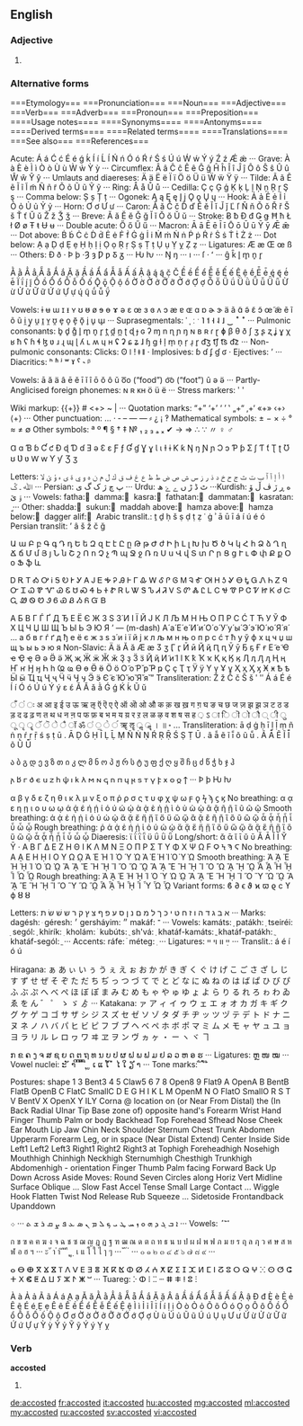 ==English==

===Adjective===
{{en-adj|-}}
# {{heraldry}}
===Alternative forms=== ===Etymology=== ===Pronunciation=== ===Noun=== ===Adjective=== ===Verb=== ===Adverb=== ===Pronoun=== ===Preposition=== ====Usage notes==== ====Synonyms==== ====Antonyms==== ====Derived terms==== ====Related terms==== ====Translations==== ===See also=== ===References=== 

Acute: Á á Ć ć É é ǵ ḱ Í í Ĺ ĺ Ń ń Ó ó Ŕ ŕ Ś ś Ú ú Ẃ ẃ Ý ý Ź ź Ǽ ǽ ··· Grave: À à È è Ì ì Ò ò Ù ù Ẁ ẁ Ỳ ỳ ··· Circumflex: Â â Ĉ ĉ Ê ê Ĝ ĝ Ĥ ĥ Î î Ĵ ĵ Ô ô Ŝ ŝ Û û Ŵ ŵ Ŷ ŷ ··· Umlauts and diaereses: Ä ä Ë ë Ï ï Ö ö Ü ü Ẅ ẅ Ÿ ÿ ··· Tilde: Ã ã Ẽ ẽ Ĩ ĩ l̃ m̃ Ñ ñ r̃ Õ õ Ũ ũ Ỹ ỹ ··· Ring: Å å Ů ů ··· Cedilla: Ç ç Ģ ģ Ķ ķ Ļ ļ Ņ ņ Ŗ ŗ Ş ş ··· Comma below: Ș ș Ț ț ··· Ogonek: Ą ą Ę ę Į į Ǫ ǫ Ų ų ··· Hook: Ả ả Ẻ ẻ Ỉ ỉ Ỏ ỏ Ủ ủ Ỷ ỷ ··· Horn: Ơ ơ Ư ư ··· Caron: Ǎ ǎ Č č Ď ď Ě ě Ǐ ǐ J̌ ǰ Ľ ľ Ň ň Ǒ ǒ Ř ř Š š Ť ť Ǔ ǔ Ž ž Ǯ ǯ ··· Breve: Ă ă Ĕ ĕ Ğ ğ Ĭ ĭ Ŏ ŏ Ŭ ŭ ··· Stroke: Ƀ ƀ Đ đ Ǥ ǥ Ħ ħ Ł ł Ø ø Ŧ ŧ Ʉ ʉ ··· Double acute: Ő ő Ű ű ··· Macron: Ā ā Ē ē Ī ī Ō ō Ū ū Ȳ ȳ Ǣ ǣ ··· Dot above: Ḃ ḃ Ċ ċ Ḋ ḋ Ė ė Ḟ ḟ Ġ ġ İ i Ṁ ṁ Ṅ ṅ Ṗ ṗ Ṙ ṙ Ṡ ṡ Ṫ ṫ Ż ż ··· Dot below: Ạ ạ Ḍ ḍ Ẹ ẹ Ḥ ḥ Ị ị Ọ ọ Ṛ ṛ Ṣ ṣ Ṭ ṭ Ụ ụ Ỵ ỵ Ẓ ẓ ··· Ligatures: Æ æ Œ œ ß ··· Others: Ð ð · Þ þ ·Ȝ ȝ Ƿ ƿ Ᵹ ᵹ ··· Ƕ ƕ ··· Ŋ ŋ ··· ı ···  ſ · ʻ ··· g̑ k̑ l̥ m̥ n̥ r̥ 

Ằ ằ Ẳ ẳ Ẵ ẵ Ắ ắ Ặ ặ Ầ ầ Ẩ ẩ Ẫ ẫ Ấ ấ Ậ ậ ą́ ą̃ č̣ Č̣ Ề ề Ể ể Ễ ễ Ế ế Ệ ệ ḗ Ė̄ ė̄ ę́ ę̃ ė́ ė̃ Ḯ ḯ į́ į̃ Ồ ồ Ổ ổ Ỗ ỗ Ố ố Ǭ ǭ Ộ ộ ṓ Ờ ờ Ở ở Ỡ ỡ Ớ ớ Ợ ợ Ṏ ṏ Ǘ ǘ Ǜ ǜ Ǚ ǚ Ǖ ǖ Ừ ừ Ử ử Ữ ữ Ứ ứ Ự ự ų́ ų̃ ū́ ū̃ ÿ́ 

{{IPA|/+/|lang=}} Vowels: ɨ ʉ ɯ ɪ ᵻ ʏ ʊ ᵿ ø ɘ ɵ ɤ ə ɛ œ ɜ ɞ ʌ ɔ æ ɐ ɶ ɑ ɒ ɚ ɝ ä ã ɑ̃ ə̃ ɛ̃ ɔ̃ œ̃ æ̃ ẽ ĩ õ ũ i̯ y̯ u̯ ɪ̯ ʏ̯ ʊ̯ e̞ o̞ ẽ̞ õ̞ i̥ u̥ ɯ̥ ··· Suprasegmentals: ˈ ˌ ː ˑ ˥ ˦ ˧ ˨ ˩ ‿ ꜛ ꜜ ··· Pulmonic consonants: b̥ d̥ ɡ̊ l̥ m̥ n̥ r̥ t̪ d̪ n̪ ʈ ɖ ɟ ɢ ʔ ɱ n ɳ ɲ ŋ ɴ ʙ ʀ ɾ ɽ ɸ β θ ð ʃ ʒ ʂ ʐ ʝ ɣ χ ʁ ħ ʕ ɦ ɬ ɮ ʋ ɹ ɻ ɰ ɭ ʎ ʟ ʍ ɥ ʜ ʢ ʡ ɕ ʑ ɺ ɧ ɡ ɫ l̩ m̩ n̩ r̩ ɹ̩ r̥ d͡ʒ t͡ʃ t͡s d͡z ··· Non-pulmonic consonants: Clicks: ʘ ǀ ǃ ǂ ǁ · Implosives: ɓ ɗ ʄ ɠ ʛ · Ejectives: ʼ ··· Diacritics: ʰ ʱ ʲ ʷ ˠ ˁ ˞ ᵝ 

{{enPR|+}} Vowels: ā ă ä â ē ĕ ī ĭ î ō ŏ ô ŭ o͞o (“food”) o͝o (“foot”) û ə ə̈ ··· Partly-Anglicised foreign phonemes: ɴ ʀ ᴋʜ ö ü ë ··· Stress markers: ʹ ' 

Wiki markup: {{+}} # <+> ~ | ··· Quotation marks: “+” ‘+’ ‘ ’ ‛ „+“ ‚+‘ «+» ‹+› ⟨+⟩ ··· Other punctuation: … · ‑ – — ― ⸗ ¿ ¡ ‽ Mathematical symbols: ± − × ÷ ° ≈ ≠ ∅ Other symbols: ª º ¶ § † ‡ № ₁ ₂ ₃ ₐ ₓ ✔ → ⇒ ∴ ∵ 〃 ♀ ♂ 

Ɑ ɑ Ɓ ɓ Ƈ ƈ Ɖ ɖ Ɗ ɗ Ǝ ǝ Ɛ ɛ Ƒ ƒ Ɠ ɠ Ɣ ɣ Ɩ ɩ Ɨ ɨ Ƙ ƙ Ŋ ŋ Ɲ ɲ Ɔ ɔ Ƥ ƥ Ʃ ʃ Ƭ ƭ Ʈ ʈ Ʊ ʊ Ʋ ʋ Ⱳ ⱳ Ƴ ƴ Ʒ ʒ 

Letters: ا أ إ آ ٱ ب ت ث ج ح خ د ذ ر ز س ش ص ض ط ظ ع غ ف ق ك ل م ن ه و ي ة ى ء ؤ ئ ﻻ ﷲ ـ ݣ ··· Persian: پ چ ژ ک گ ی ··· Urdu: ٹ ڈ ڑ ں ے ۓ ھ ···Kurdish: ە ڕ ڒ ڤ ڵ ۆ ۊ ێ ··· Vowels: fatha: َ damma: ُ kasra: ِ fathatan: ً dammatan: ٌ kasratan: ٍ ··· Other: shadda: ّ sukun: ْ maddah above: ٓ hamza above: ٔ hamza below: ٕ dagger alif: ٰ Arabic translit.: ṯ ḏ ḥ š ṣ ḍ ṭ ẓ ʿ ġ ʾ ā ū ī á í ú é ó Persian translit: ’ â š ž č ğ 

Ա ա Բ բ Գ գ Դ դ Ե ե Զ զ Է է Ը ը Թ թ Ժ ժ Ի ի Լ լ Խ խ Ծ ծ Կ կ Հ հ Ձ ձ Ղ ղ Ճ ճ Մ մ Յ յ Ն ն Շ շ Ո ո Չ չ Պ պ Ջ ջ Ռ ռ Ս ս Վ վ Տ տ Ր ր Ց ց Ւ ւ Փ փ Ք ք Օ օ Ֆ ֆ և 

Ꭰ Ꭱ Ꭲ Ꭳ Ꭴ Ꭵ Ꭶ Ꭷ Ꭸ Ꭹ Ꭺ Ꭻ Ꭼ Ꭽ Ꭾ Ꭿ Ꮀ Ꮁ Ꮂ Ꮃ Ꮄ Ꮅ Ꮆ Ꮇ Ꮈ Ꮉ Ꮊ Ꮋ Ꮌ Ꮍ Ꮎ Ꮏ Ꮐ Ꮑ Ꮒ Ꮓ Ꮔ Ꮕ Ꮖ Ꮗ Ꮘ Ꮙ Ꮚ Ꮛ Ꮜ Ꮝ Ꮞ Ꮟ Ꮠ Ꮡ Ꮢ Ꮣ Ꮤ Ꮥ Ꮦ Ꮧ Ꮨ Ꮩ Ꮪ Ꮫ Ꮬ Ꮭ Ꮮ Ꮯ Ꮰ Ꮱ Ꮲ Ꮳ Ꮴ Ꮵ Ꮶ Ꮷ Ꮸ Ꮹ Ꮺ Ꮻ Ꮼ Ꮽ Ꮾ Ꮿ Ᏸ Ᏹ Ᏺ Ᏻ Ᏼ 

А Б В Г Ѓ Ґ Д Ђ Е Ё Є Ж З Ѕ З́ И І Ї Й Ј К Л Љ М Н Њ О П Р С Ć Т Ћ У Ў Ф Х Ц Ч Џ Ш Щ Ъ Ы Ь Э Ю Я ’ — (m-dash) А́ а́ Е́ е́ И́ и́ О́ о́ У́ у́ ы́ Э́ э́ Ю́ ю́ Я́ я́ ... а б в г ѓ ґ д ђ е ё є ж з ѕ з́ и і ї й ј к л љ м н њ о п р с ć т ћ у ў ф х ц ч џ ш щ ъ ы ь э ю я 
Non-Slavic: Ӓ ӓ Ӑ ӑ Ӕ ӕ Ӡ ӡ Ӷ ӷ Ӣ ӣ Ҋ ҋ Ԥ ԥ Ӯ ӯ Ҕ ҕ Ғ ғ Е̃ е̃ Ҽ ҽ Ҿ ҿ Ә ә Ӛ ӛ Җ җ Ӝ ӝ Ӂ ӂ Ҙ ҙ Ӟ ӟ Ҋ ҋ И̃ и̃ Ӏ ӏ Ҟ ҟ Ҡ ҡ Қ қ Ӄ ӄ Ӆ ӆ Ԓ ԓ Ң ң Ҥ ҥ Ӈ ӈ Һ һ Ҩ ҩ Ө ө Ӫ ӫ Ӧ ӧ О̃ о̃ Р̌ р̌ Ҏ ҏ Ҫ ҫ Ҭ ҭ Ӱ ӱ Ү ү Ұ ұ Ҳ ҳ Ӽ ӽ Ӿ ӿ Ҍ ҍ Ӹ ӹ Ҵ ҵ Ҷ ҷ Ӵ ӵ Ӌ ӌ Ӭ ӭ Є̈ є̈ Ю̆ ю̆ Я̆ я̆ ˮ 
Transliteration: Ž ž Č č Š š ʹ ʺ Á á É é Í í Ó ó Ú ú Ý ý ɛ ɛ́ Ǎ Ǎ ǎ ǎ̀ Ǵ ǵ Ḱ ḱ Ŭ ŭ 

ँ ं ः अ आ इ ई उ ऊ ऋ ऌ ऍ ऎ ए ऐ ऑ ऒ ओ औ क क़ ख ख़ ग ग़ घ ङ च छ ज ज़ झ झ़ ञ ट ठ ड ड़ द ढ ढ़ ण त थ ध न ऩ प फ फ़ ब भ म य य़ र ऱ ल ळ ऴ व श ष स ह ़ ऽ ा ि ॊ ो ौ ् ी ु ू ृ ॄ ॅ ॆ े ै ॉ ॐ ॑ ॒ ॓ ॔ ॠ ॡ ॢ ॣ । ॥ ॰ ... 
Transliteration: ā ḍ ġ ḥ ī ḷ ḹ ṃ ñ ṅ ṇ ŕ ṛ ṝ ś ṣ ṭ ū . Ā Ḍ Ġ Ḥ Ī Ḷ Ḹ Ṃ Ñ Ṅ Ṇ Ŕ Ṛ Ṝ Ś Ṣ Ṭ Ū . 
ã ā̃ ẽ ĩ ī̃ õ ũ ū̃ . Ã Ā̃ Ẽ Ĩ Ī̃ õ Ũ Ū̃ 

ა ბ გ დ ე ვ ზ თ ი კ ლ მ ნ ო პ ჟ რ ს ტ უ ფ ქ ღ ყ შ ჩ ც ძ წ ჭ ხ ჯ ჰ 

𐌰 𐌱 𐌲 𐌳 𐌴 𐌵 𐌶 𐌷 𐌸 𐌹 𐌺 𐌻 𐌼 𐌽 𐌾 𐌿 𐍀 𐍁 𐍂 𐍃 𐍄 𐍅 𐍆 𐍇 𐍈 𐍉 𐍊 ··· Þ þ Ƕ ƕ 

α β γ δ ε ζ η θ ι κ λ μ ν ξ ο π ῥ ρ σ ς τ υ φ χ ψ ω ϝ ϙ ϟ ϡ ϛ ϗ No breathing: α ᾳ ε η ῃ ι ο υ ω ῳ ά ᾴ έ ή ῄ ί ό ύ ώ ῴ ὰ ᾲ ὲ ὴ ῂ ὶ ὸ ὺ ὼ ῲ ᾶ ᾷ ῆ ῇ ῖ ῦ ῶ ῷ Smooth breathing: ἀ ᾀ ἐ ἠ ᾐ ἰ ὀ ὐ ὠ ᾠ ἄ ᾄ ἔ ἤ ᾔ ἴ ὄ ὔ ὤ ᾤ ἂ ᾂ ἒ ἢ ᾒ ἲ ὂ ὒ ὢ ᾢ ἆ ᾆ ἦ ᾖ ἶ ὖ ὦ ᾦ Rough breathing: ῥ ἁ ᾁ ἑ ἡ ᾑ ἱ ὁ ὑ ὡ ᾡ ἅ ᾅ ἕ ἥ ᾕ ἵ ὅ ὕ ὥ ᾥ ἃ ᾃ ἓ ἣ ᾓ ἳ ὃ ὓ ὣ ᾣ ἇ ᾇ ἧ ᾗ ἷ ὗ ὧ ᾧ Diaeresis: ϊ ΐ ῒ ῗ ϋ ΰ ῢ ῧ Long/short: ᾰ ᾱ ῐ ῑ ῠ ῡ Ᾰ Ᾱ Ῐ Ῑ Ῠ Ῡ · Α Β Γ Δ Ε Ζ Η Θ Ι Κ Λ Μ Ν Ξ Ο Π Ρ Σ Τ Υ Φ Χ Ψ Ω Ϝ Ϙ Ϟ Ϡ Ϛ No breathing: Α ᾼ Ε Η ῌ Ι Ο Υ Ω ῼ Ά Έ Ή Ί Ό Ύ Ώ Ὰ Ὲ Ὴ Ὶ Ὸ Ὺ Ὼ Smooth breathing: Ἀ ᾈ Ἐ Ἠ ᾘ Ἰ Ὀ Ὠ ᾨ Ἄ ᾌ Ἔ Ἤ ᾜ Ἴ Ὄ Ὤ ᾬ Ἂ ᾊ Ἒ Ἢ ᾚ Ἲ Ὂ Ὢ ᾊ ᾚ ᾪ Ἆ ᾎ Ἦ ᾞ Ἶ Ὦ ᾮ Rough breathing: Ἁ ᾉ Ἑ Ἡ ᾙ Ἱ Ὁ Ὑ Ὡ ᾩ Ἅ ᾍ Ἕ Ἥ ᾝ Ἵ Ὅ Ὕ Ὥ ᾭ Ἃ ᾋ Ἓ Ἣ ᾛ Ἳ Ὃ Ὓ Ὣ ᾫ Ἇ ᾏ Ἧ ᾟ Ἷ Ὗ Ὧ ᾯ Variant forms: ϐ ∂ ϵ ϑ ϰ ϖ ϱ ϲ ϒ ϕ Ȣ ȣ {{polytonic|+}} 

Letters: א ב ג ד ה ו ז ח ט י כ ך ל מ ם נ ן ס ע פ ף צ ץ ק ר ש שׁ שׂ ת ··· Marks: dagésh:  ּ géresh: ׳ gersháyim: ״ makáf: ־ ··· Vowels: kamáts:  ָ patákh:  ַ tseiréi:  ֵ segól:  ֶ khirík:  ִ kholám:  ֹ kubúts:  ֻ sh'vá:  ְ khatáf-kamáts:  ֳ khatáf-patákh:  ֲ khatáf-segól:  ֱ ··· Accents: ráfe:  ֿ méteg:  ֽ ··· Ligatures: ײַ װ ױ ײ ··· Translit.: á é í ó ú 

Hiragana: ぁ あ ぃ い ぅ う ぇ え ぉ お か が き ぎ く ぐ け げ こ ご さ ざ し じ す ず せ ぜ そ ぞ た だ ち ぢ っ つ づ て で と ど な に ぬ ね の は ば ぱ ひ び ぴ ふ ぶ ぷ へ べ ぺ ほ ぼ ぽ ま み む め も ゃ や ゅ ゆ ょ よ ら り る れ ろ ゎ わ ゐ ゑ を ん ゛ ゜ ゝ ゞ ゟ ··· Katakana: ァ ア ィ イ ゥ ウ ェ エ ォ オ カ ガ キ ギ ク グ ケ ゲ コ ゴ サ ザ シ ジ ス ズ セ ゼ ソ ゾ タ ダ チ ヂ ッ ツ ヅ テ デ ト ド ナ ニ ヌ ネ ノ ハ バ パ ヒ ビ ピ フ ブ プ ヘ ベ ペ ホ ボ ポ マ ミ ム メ モ ャ ヤ ュ ユ ョ ヨ ラ リ ル レ ロ ヮ ワ ヰ ヱ ヲ ン ヴ ヵ ヶ ・ ー ヽ ヾ ヿ 

ກ ຂ ຄ ງ ຈ ສ ຊ ຍ ດ ຕ ຖ ທ ນ ບ ປ ຜ ຝ ພ ຟ ມ ຢ ລ ວ ຫ ອ ຮ ··· Ligatures: ຫຼ ໜ ໝ ··· Vowel nuclei: ະ ັ າ ິ ີ ຶ ື ຸ ູ ເ ແ ໂ ົ ໍ ໄ ໃ ຽ ຳ ··· Tone marks: ່ ້ ໋ ໊ 

Postures: shape 1 3 Bent3 4 5 Claw5 6 7 8 Open8 9 Flat9 A OpenA B BentB FlatB OpenB C FlatC SmallC D E G H I K L M OpenM N O FlatO SmallO R S T V BentV X OpenX Y ILY Corna @ location on (or Near From Distal) the (In Back Radial Ulnar Tip Base zone of) opposite hand's Forearm Wrist Hand Finger Thumb Palm or body Backhead Top Forehead Sfhead Nose Cheek Ear Mouth Lip Jaw Chin Neck Shoulder Sternum Chest Trunk Abdomen Upperarm Forearm Leg, or in space (Near Distal Extend) Center Inside Side Left1 Left2 Left3 Right1 Right2 Right3 at Tophigh Foreheadhigh Nosehigh Mouthhigh Chinhigh Neckhigh Sternumhigh Chesthigh Trunkhigh Abdomenhigh - orientation Finger Thumb Palm facing Forward Back Up Down Across Aside Moves: Round Seven Circles along Horiz Vert Midline Surface Oblique ... Slow Fast Accel Tense Small Large Contact ... Wiggle Hook Flatten Twist Nod Release Rub Squeeze ... Sidetoside Frontandback Upanddown

ܐ ܒ ܓ ܕ ܗ ܘ ܙ ܚ ܛ ܝ ܟ ܠ ܡ ܢ ܣ ܥ ܦ ܨ ܩ ܪ ܫ ܬ ··· ܀ ··· Vowels: ܰ ܳ ܶ ܺ ܽ 

ก ข ฃ ค ฅ ฆ ง จ ฉ ช ซ ฌ ญ ฎ ฏ ฐ ฑ ฒ ณ ด ต ถ ท ธ น บ ป ผ ฝ พ ฟ ภ ม ย ร ฤ ล ฦ ว ศ ษ ส ห ฬ อ ฮ ฯ ··· ะ ั า ำ ิ ี ึ ื ุ ู ฺ เ แ โ ใ ไ ๅ ๆ ··· ่ ้ ๊ ๋ ··· ๐ ๑ ๒ ๓ ๔ ๕ ๖ ๗ ๘ ๙ ··· 

ⴰ ⴱ ⴲ ⴳ ⴴ ⴵ ⴶ ⴷ ⴸ ⴹ ⴺ ⴻ ⴼ ⴽ ⴿ ⵀ ⵁ ⵃ ⵄ ⵅ ⵇ ⵉ ⵊ ⵋ ⵍ ⵎ ⵏ ⵒ ⵓ ⵔ ⵕ ⵖ ⵘ ⵙ ⵚ ⵛ ⵜ ⵝ ⵞ ⵟ ⵠ ⵡ ⵢ ⵣ ⵤ ⵥ ⵯ ··· Tuareg: ⴾ ⵀ ⵂ ⵆ ⵈ ⵌ ⵐ ⵑ ⵓ ⵗ 

À à Ả ả Ã ã Á á Ạ ạ Ă ă Ằ ằ Ẳ ẳ Ẵ ẵ Ắ ắ Ặ ặ Â â Ầ ầ Ẩ ẩ Ẫ ẫ Ấ ấ Ậ ậ Đ đ È è Ẻ ẻ Ẽ ẽ É é Ẹ ẹ Ê ê Ề ề Ể ể Ễ ễ Ế ế Ệ ệ Ì ì Ỉ ỉ Ĩ ĩ Í í Ị ị Ò ò Ỏ ỏ Õ õ Ó ó Ọ ọ Ô ô Ồ ồ Ổ ổ Ỗ ỗ Ố ố Ộ ộ Ơ ơ Ờ ờ Ở ở Ỡ ỡ Ớ ớ Ợ ợ Ù ù Ủ ủ Ũ ũ Ú ú Ụ ụ Ư ư Ừ ừ Ử ử Ữ ữ Ứ ứ Ự ự Ỳ ỳ Ỷ ỷ Ỹ ỹ Ý ý Ỵ ỵ

===Verb===
'''accosted'''

# {{past of|accost}}

[[de:accosted]]
[[fr:accosted]]
[[it:accosted]]
[[hu:accosted]]
[[mg:accosted]]
[[ml:accosted]]
[[my:accosted]]
[[ru:accosted]]
[[sv:accosted]]
[[vi:accosted]]